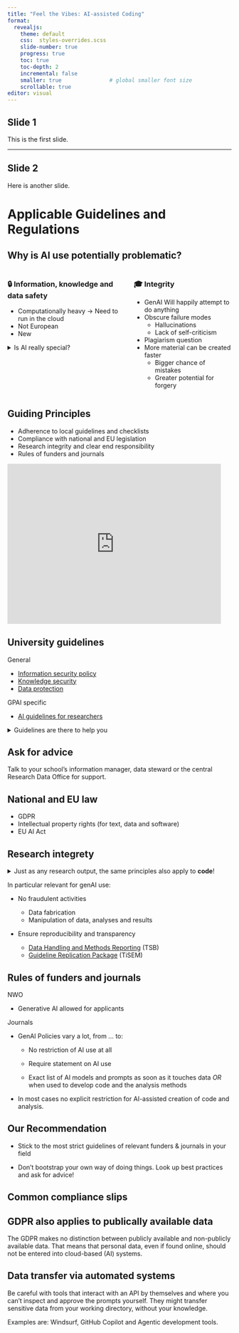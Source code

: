 ```yaml
---
title: "Feel the Vibes: AI-assisted Coding"
format:
  revealjs:
    theme: default
    css:  styles-overrides.scss  
    slide-number: true
    progress: true
    toc: true
    toc-depth: 2
    incremental: false
    smaller: true               # global smaller font size
    scrollable: true
editor: visual
---
```


## Slide 1

This is the first slide.

------------------------------------------------------------------------

## Slide 2

Here is another slide.

# Applicable Guidelines and Regulations

## Why is AI use potentially problematic?

::::columns
:::column
### 🔒 Information, knowledge and data safety

-   Computationally heavy &rarr; Need to run in the cloud
-   Not European
-   New

<details markdown="block">
<summary markdown="span">Is AI really special?</summary>

All data protection considerations have to be made regardless of the fact if a given system is considered **AI or not**. There is a common misconception that AI itself is the problem, e.g. because the models are trained on the prompts. That is not correct. Instead, the issue lies with with **cloud-based systems** where the institution does not have a **data processing agreement** with the supplier. 

</details>

:::


:::column
### 🎓 Integrity

-   GenAI Will happily attempt to do anything
-   Obscure failure modes
    -   Hallucinations
    -   Lack of self-criticism
-   Plagiarism question
-   More material can be created faster
    -   Bigger chance of mistakes
    -   Greater potential for forgery

:::


::::

## Guiding Principles

-   Adherence to local guidelines and checklists
-   Compliance with national and EU legislation
-   Research integrity and clear end responsibility
-   Rules of funders and journals


```{=html}
<iframe src="https://giphy.com/embed/ZikyVyLF7aEaQ" width="480" height="360" style="" frameBorder="0" class="giphy-embed" allowFullScreen></iframe>
```

## University guidelines

General

-   [Information security policy](https://www.tilburguniversity.edu/about/conduct-and-integrity/privacy-and-security/information-security)
-  [Knowledge security](https://www.tilburguniversity.edu/about/conduct-and-integrity/privacy-and-security/knowledge-security)
-   [Data protection](https://www.tilburguniversity.edu/about/conduct-and-integrity/privacy-and-security/privacy-policy)

GPAI specific

-   [AI guidelines for researchers](https://www.tilburguniversity.edu/intranet/organization-policy/strategy/infrastructure/research-infrastructure/ai-guidelines-researchers)

<details markdown="block">
<summary markdown="span">Guidelines are there to help you</summary>

In practice, it can be quite challenging to be and stay up to date with the latest regulations. University guidelines should be viewed as a practical interpretation for you as the end user. Unfortunately, the university can't relieve you from your legal and ethical responsibilities, so you should do your due diligence and check rules and regulations that could be applicable to you yourself. 

</details>

::: {.callout-tip}
## Ask for advice

Talk to your school's information manager, data steward or the central Research Data Office for support.

:::

## National and EU law

-   GDPR
-   Intellectual property rights (for text, data and software)
-   EU AI Act


## Research integrety

<details markdown="block">
<summary markdown="span">Just as any research output, the same principles also apply to **code**!</summary>

In the past, **Research Software** has often been considered as a necessary intermediate product of research, but was often not worth mentioning or publishing. Times have changed though, and both Tilburg University, but also many funders and journals consider **Research software** as a relevant and crucial output that is worth highlighting and discussing. This is for two reasons:

1. From an Open Science and FAIR perspective, sharing your code creates the necessary transparency on how you got to your results, so that your research becomes trustworthy.
2. Universities, funders and journals have noticed that we still often reinvent the wheel for new projects. Creating software that is easy to reuse in other projects can thus be enormously beneficial in advancing the science faster and significantly cheaper.

Software has been contributing to the results of published research for a long time, and has therefore always been subject to research integrety principles. In modern times though, we see more and more that integrity in software development is not only assumed anymore, but also tested for more and more. 

</details>

In particular relevant for genAI use:

- No fraudulent activities
    -   Data fabrication
    -   Manipulation of data, analyses and results

- Ensure reproducibility and transparency

    -   [Data Handling and Methods Reporting](https://www.tilburguniversity.edu/research/social-and-behavioral-sciences/science-committee) (TSB)
    -   [Guideline Replication Package](https://www.tilburguniversity.edu/research/economics-and-management/replication-package) (TiSEM)

## Rules of funders and journals

NWO

-   Generative AI allowed for applicants

Journals

-   GenAI Policies vary a lot, from ... to:

    -   No restriction of AI use at all

    -   Require statement on AI use

    -   Exact list of AI models and prompts as soon as it touches data *OR* when used to develop code and the analysis methods

-   In most cases no explicit restriction for AI-assisted creation of code and analysis.

::: {.callout-tip}
## Our Recommendation

-   Stick to the most strict guidelines of relevant funders & journals in your field

-   Don't bootstrap your own way of doing things. Look up best practices and ask for advice!

:::

## Common compliance slips

::: {.callout-important}
## GDPR also applies to publically available data

The GDPR makes no distinction between publicly available and non-publicly available data. That means that personal data, even if found online, should not be entered into cloud-based (AI) systems.

:::


::: {.callout-important}
## Data transfer via automated systems

Be careful with tools that interact with an API by themselves and where you can't inspect and approve the prompts yourself. They might transfer sensitive data from your working directory, without your knowledge.

Examples are: Windsurf, GitHub Copilot and Agentic development tools.

:::

